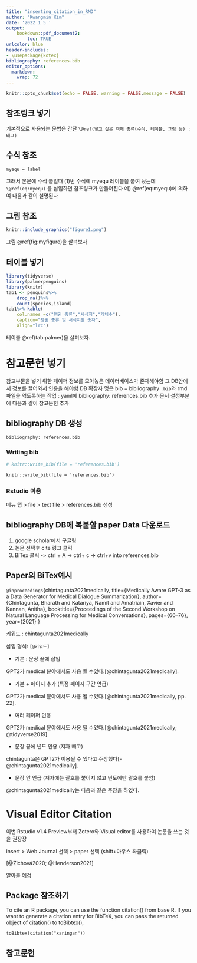 ```yaml
---
title: "inserting_citation_in_RMD"
author: "Kwangmin Kim"
date: '2022 1 5 '
output: 
    bookdown::pdf_document2:
        toc: TRUE
urlcolor: blue
header-includes:
- \usepackage{kotex}
bibliography: references.bib
editor_options: 
  markdown: 
    wrap: 72
---
```


```r
knitr::opts_chunk$set(echo = FALSE, warning = FALSE,message = FALSE)
```

## 참조링크 넣기

기본적으로 사용되는 문법은 간단
`\@ref(넣고 싶은 객체 종류(수식, 테이블, 그림 등) : 태그)`

## 수식 참조

```{=tex}
\begin{equation}
\begin{aligned}
f(x, y) &= x^2+ \sqrt{x^3} \\
g(x) &= x^3 +x^2 +3x + 5 
\end{aligned}
(\#eq:myequ)
\end{equation}
```
`myequ = label`

그래서 본문에 수식 붙일때 (1)번 수식에 myequ 레이블을 붙여 놨는데
`\@ref(eq:myequ)` 를 삽입하면 참조링크가 만들어진다 예)
\@ref(eq:myequ)에 의하여 다음과 같이 설명된다

## 그림 참조

```r
knitr::include_graphics("figure1.png")

```

그림 \@ref(fig:myfigure)을 살펴보자

## 테이블 넣기

```r
library(tidyverse)
library(palmerpenguins)
library(knitr)
tab1 <- penguins%>%
    drop_na()%>%
    count(species,island)
tab1%>% kable(
    col.names =c("펭귄 종류","서식지","개체수"),
    caption="펭귄 종류 및 서식지별 숫자",
    align="lrc")


```

테이블 \@ref(tab:palmer)을 살펴보자.

# 참고문헌 넣기

참고부문을 넣기 위한 페이퍼 정보를 모아놓은 데이터베이스가 존재해야함 그
DB안에서 정보를 끌어와서 인용을 해야함 DB 확장자 명은 bib = bibliography
`.bib`와 rmd 파일을 엮도록하는 작업 : yaml에 bibliography:
references.bib 추가 문서 설정부분에 다음과 같이 참고문헌 추가

## bibliography DB 생성

`bibliography: references.bib`

### Writing bib

```r
# knitr::write_bib(file = 'references.bib')
```

`knitr::write_bib(file = 'references.bib')`

### Rstudio 이용

메뉴 탭 \> file \> text file \> references.bib 생성

## bibliography DB에 복붙할 paper Data 다운로드

1.  google scholar에서 구글링
2.  논문 선택후 cite 링크 클릭
3.  BiTex 클릭 -\> ctrl + A -\> ctrl+ c -\> ctrl+v into references.bib

## Paper의 BiTex예시

`@inproceedings`{chintagunta2021medically, title={Medically Aware GPT-3
as a Data Generator for Medical Dialogue Summarization},
author={Chintagunta, Bharath and Katariya, Namit and Amatriain, Xavier
and Kannan, Anitha}, booktitle={Proceedings of the Second Workshop on
Natural Language Processing for Medical Conversations}, pages={66--76},
year={2021} }

키워드 : chintagunta2021medically

삽입 형식: `[@키워드]`

-   기본 : 문장 끝에 삽입

GPT2가 medical 분야에서도 사용 될 수있다.[@chintagunta2021medically].

-   기본 + 페이지 추가 (특정 페이지 구간 언급)

GPT2가 medical 분야에서도 사용 될 수있다.[@chintagunta2021medically, pp.
22].

-   여러 페이퍼 인용

GPT2가 medical 분야에서도 사용 될 수있다.[@chintagunta2021medically;
@tidyverse2019].

-   문장 끝에 년도 인용 (저자 빼고)

chintagunta은 GPT2가 이용될 수 있다고
주장했다[-@chintagunta2021medically].

-   문장 안 언급 (저자에는 괄호를 붙이지 않고 년도에만 괄호를 붙임)

@chintagunta2021medically는 다음과 같은 주장을 하였다.

# Visual Editor Citation

이번 Rstudio v1.4 Preview부터 Zotero와 Visual editor를 사용하여 논문을
쓰는 것을 권장장

insert \> Web Journal 선택 \> paper 선택 (shift+마우스 좌클릭)

[@Zichová2020; @Henderson2021]

알아볼 예정

## Package 참조하기

To cite an R package, you can use the function citation() from base R.
If you want to generate a citation entry for BibTeX, you can pass the
returned object of citation() to toBibtex(),

`toBibtex(citation("xaringan"))`

## 참고문헌
